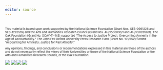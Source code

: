 ```yaml
---
editor: source
---
```


::: {style="font-size: 67%;"}

\

This material is based upon work supported by the National Science Foundation (Grant Nos. SES-0961226 and SES-1228519) and the Arts and Humanities Research Council (Grant Nos. AH/1500030/1 and AH/K502856/1). The Oak Foundation (Grant No. OCAY-11-143) supported "The Access to Justice Project: Overcoming Amnesty in the Age of Accountability." The John Fell Oxford University Press Research Fund (Grant No. 101/552) funded "Accounting for Amnesty: Justice for Past Atrocity."

Any opinions, findings, and conclusions or recommendations expressed in this material are those of the authors and do not necessarily reflect the views of their Universities or those of the National Science Foundation or the Arts and Humanities Research Council, or the Oak Foundation.

[![](/images/nsf_logo.jpg){fig-alt="National Science Foundation"}](http://www.nsf.gov/) [![](/images/ahrc.jpg){fig-alt="Arts & Humanities Research Council"}](http://www.ahrc.ac.uk/Pages/Home.aspx) [![](/images/uofm.gif){fig-alt="University of Minnesota"}](http://www1.umn.edu/twincities/index.html) [![](/images/uoo.gif){fig-alt="University of Oxford"}](http://www.ox.ac.uk/)

:::
